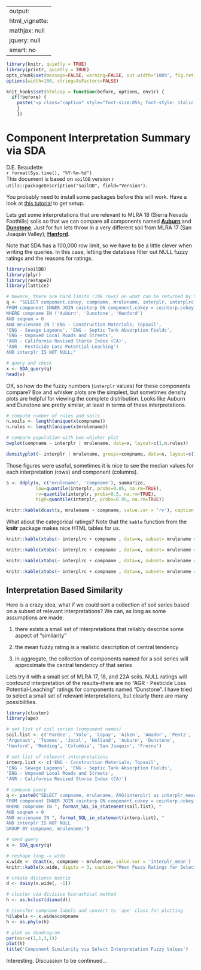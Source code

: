 
---
output:
  html_vignette:
    mathjax: null
    jquery: null
    smart: no
---

```r
library(knitr, quietly = TRUE)
library(printr, quietly = TRUE)
opts_chunk$set(message=FALSE, warning=FALSE, out.width="100%", fig.retina = 2, fig.align='center', dev='png', dev.args=list(pointsize=10, antialias='cleartype'), tidy=FALSE)
options(width=100, stringsAsFactors=FALSE)

knit_hooks$set(htmlcap = function(before, options, envir) {
  if(!before) {
    paste('<p class="caption" style="font-size:85%; font-style: italic; font-weight: bold;">',options$htmlcap,"</p><hr>",sep="")
    }
    })
```


Component Interpretation Summary via SDA
========================================
D.E. Beaudette
<br>
`r format(Sys.time(), "%Y-%m-%d")`
<br>
This document is based on `soilDB` version `r utils::packageDescription("soilDB", field="Version")`.

You probably need to install some packages before this will work. Have a look at [this tutorial](http://ncss-tech.github.io/AQP/soilDB/SDA-tutorial.html) to get setup.

Lets get some interpretations that are relevant to MLRA 18 (Sierra Nevada Foothills) soils so that we can compare all components named [**Auburn**](https://soilseries.sc.egov.usda.gov/OSD_Docs/A/AUBURN.html) and [**Dunstone**](https://soilseries.sc.egov.usda.gov/OSD_Docs/D/DUNSTONE.html). Just for fun lets throw in a very different soil from MLRA 17 (San Joaquin Valley); [**Hanford**](https://soilseries.sc.egov.usda.gov/OSD_Docs/H/HANFORD.html).

Note that SDA has a 100,000 row limit, so we have to be a little clever when writing the queries. In this case, letting the database filter out NULL fuzzy ratings and the reasons for ratings.
```r
library(soilDB)
library(plyr)
library(reshape2)
library(lattice)

# beware, there are hard limits (10k rows) on what can be returned by SDA
q <- "SELECT component.cokey, compname, mrulename, interplr, interplrc
FROM component INNER JOIN cointerp ON component.cokey = cointerp.cokey
WHERE compname IN ('Auburn', 'Dunstone', 'Hanford')
AND seqnum = 0
AND mrulename IN ('ENG - Construction Materials; Topsoil', 
'ENG - Sewage Lagoons', 'ENG - Septic Tank Absorption Fields', 
'ENG - Unpaved Local Roads and Streets', 
'AGR - California Revised Storie Index (CA)', 
'AGR - Pesticide Loss Potential-Leaching')
AND interplr IS NOT NULL;"

# query and check
x <- SDA_query(q)
head(x)
```

OK, so how do the fuzzy numbers (`interplr` values) for these components compare? Box and whisker plots are the simplest, but sometimes density plots are helpful for viewing the complete distribution. Looks like Auburn and Dunstone are pretty similar, at least in terms of these interpretations.
```r
# compute number of rules and soils
n.soils <- length(unique(x$compname))
n.rules <- length(unique(x$mrulename))

# compare population with box-whisker plot
bwplot(compname ~ interplr | mrulename, data=x, layout=c(1,n.rules))

densityplot(~ interplr | mrulename, groups=compname, data=x, layout=c(1,n.rules), auto.key=list(points=FALSE, lines=TRUE, columns=n.soils), scales=list(y=list(relation='free')))
```


Those figures were useful, sometimes it is nice to see the median values for each interpretation (rows) and component (columns).
```r
s <- ddply(x, c('mrulename', 'compname'), summarize, 
           low=quantile(interplr, probs=0.05, na.rm=TRUE), 
           rv=quantile(interplr, probs=0.5, na.rm=TRUE), 
           high=quantile(interplr, probs=0.95, na.rm=TRUE))

knitr::kable(dcast(s, mrulename ~ compname, value.var = 'rv'), caption = "Median Fuzzy Ratings")
```


What about the categorical ratings? Note that the `kable` function from the **knitr** package makes nice HTML tables for us.
```r
knitr::kable(xtabs(~ interplrc + compname , data=x, subset= mrulename == 'ENG - Construction Materials; Topsoil'), caption="ENG - Construction Materials; Topsoil")

knitr::kable(xtabs(~ interplrc + compname , data=x, subset= mrulename == 'AGR - California Revised Storie Index (CA)'), caption = "AGR - California Revised Storie Index (CA)'")

knitr::kable(xtabs(~ interplrc + compname , data=x, subset= mrulename == 'ENG - Septic Tank Absorption Fields'), caption = "ENG - Septic Tank Absorption Fields")

knitr::kable(xtabs(~ interplrc + compname , data=x, subset= mrulename == 'ENG - Sewage Lagoons'), caption = "ENG - Sewage Lagoons")
```


## Interpretation Based Similarity

Here is a crazy idea, what if we could sort a collection of soil series based on a subset of relevant interpretations? We can, as long as some assumptions are made:

 1. there exists a small set of interpretations that reliably describe some aspect of "similarity"
 
 2. the mean fuzzy rating is a realistic description of central tendency  
 
 3. in aggregate, the collection of components named for a soil series will approximate the central tendency of that series
 
Lets try it with a small set of MLRA 17, 18, and 22A soils. NULL ratings will confound interpretation of the results--there are no "AGR - Pesticide Loss Potential-Leaching" ratings for components named "Dunstone". I have tried to select a small set of relevant interpretations, but clearly there are many possibilities.
```r
library(cluster)
library(ape)

# set list of soil series (component names)
soil.list <- c('Pardee', 'Yolo', 'Capay', 'Aiken', 'Amador', 'Pentz', 'Sobrante',
'Argonaut', 'Toomes', 'Jocal', 'Holland', 'Auburn', 'Dunstone', 
'Hanford', 'Redding', 'Columbia', 'San Joaquin', 'Fresno')

# set list of relevant interpretations
interp.list <- c('ENG - Construction Materials; Topsoil', 
'ENG - Sewage Lagoons', 'ENG - Septic Tank Absorption Fields', 
'ENG - Unpaved Local Roads and Streets', 
'AGR - California Revised Storie Index (CA)')

# compose query
q <- paste0("SELECT compname, mrulename, AVG(interplr) as interplr_mean
FROM component INNER JOIN cointerp ON component.cokey = cointerp.cokey
WHERE compname IN ", format_SQL_in_statement(soil.list), "
AND seqnum = 0
AND mrulename IN ", format_SQL_in_statement(interp.list), "
AND interplr IS NOT NULL
GROUP BY compname, mrulename;")

# send query
x <- SDA_query(q)

# reshape long -> wide
x.wide <- dcast(x, compname ~ mrulename, value.var = 'interplr_mean')
knitr::kable(x.wide, digits = 3, caption="Mean Fuzzy Ratings for Select Soil Series")

# create distance matrix
d <- daisy(x.wide[, -1])

# cluster via divisive hierachical method
h <- as.hclust(diana(d))

# transfer compname labels and convert to 'ape' class for plotting
h$labels <- x.wide$compname
h <- as.phylo(h)

# plot as dendrogram
par(mar=c(1,1,3,1))
plot(h)
title('Component Similarity via Select Interpretation Fuzzy Values')
```

Interesting. Discussion to be continued...

